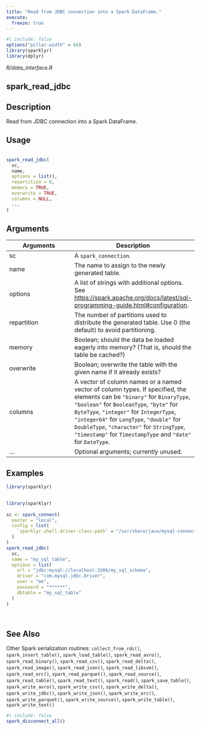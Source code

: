 ```yaml
---
title: "Read from JDBC connection into a Spark DataFrame."
execute:
  freeze: true
---
```


```r
#| include: false
options("pillar.width" = 60)
library(sparklyr) 
library(dplyr)
```

*R/data_interface.R*

## spark_read_jdbc

## Description
 Read from JDBC connection into a Spark DataFrame. 


## Usage
```r
 
spark_read_jdbc( 
  sc, 
  name, 
  options = list(), 
  repartition = 0, 
  memory = TRUE, 
  overwrite = TRUE, 
  columns = NULL, 
  ... 
) 
```

## Arguments
|Arguments|Description|
|---|---|
| sc | A `spark_connection`. |
| name | The name to assign to the newly generated table. |
| options | A list of strings with additional options. See [https://spark.apache.org/docs/latest/sql-programming-guide.html#configuration](https://spark.apache.org/docs/latest/sql-programming-guide.html#configuration). |
| repartition | The number of partitions used to distribute the generated table. Use 0 (the default) to avoid partitioning. |
| memory | Boolean; should the data be loaded eagerly into memory? (That is, should the table be cached?) |
| overwrite | Boolean; overwrite the table with the given name if it already exists? |
| columns | A vector of column names or a named vector of column types. If specified, the elements can be `"binary"` for `BinaryType`, `"boolean"` for `BooleanType`, `"byte"` for `ByteType`, `"integer"` for `IntegerType`, `"integer64"` for `LongType`, `"double"` for `DoubleType`, `"character"` for `StringType`, `"timestamp"` for `TimestampType` and `"date"` for `DateType`. |
| ... | Optional arguments; currently unused. |





## Examples
```r
library(sparklyr)
 
```
```r
library(sparklyr)
 
sc <- spark_connect( 
  master = "local", 
  config = list( 
    `sparklyr.shell.driver-class-path` = "/usr/share/java/mysql-connector-java-8.0.25.jar" 
  ) 
) 
spark_read_jdbc( 
  sc, 
  name = "my_sql_table", 
  options = list( 
    url = "jdbc:mysql://localhost:3306/my_sql_schema", 
    driver = "com.mysql.jdbc.Driver", 
    user = "me", 
    password = "******", 
    dbtable = "my_sql_table" 
  ) 
) 
 
 
```

## See Also
 Other Spark serialization routines:  `collect_from_rds()`, `spark_insert_table()`, `spark_load_table()`, `spark_read_avro()`, `spark_read_binary()`, `spark_read_csv()`, `spark_read_delta()`, `spark_read_image()`, `spark_read_json()`, `spark_read_libsvm()`, `spark_read_orc()`, `spark_read_parquet()`, `spark_read_source()`, `spark_read_table()`, `spark_read_text()`, `spark_read()`, `spark_save_table()`, `spark_write_avro()`, `spark_write_csv()`, `spark_write_delta()`, `spark_write_jdbc()`, `spark_write_json()`, `spark_write_orc()`, `spark_write_parquet()`, `spark_write_source()`, `spark_write_table()`, `spark_write_text()` 


```r
#| include: false
spark_disconnect_all()
```
